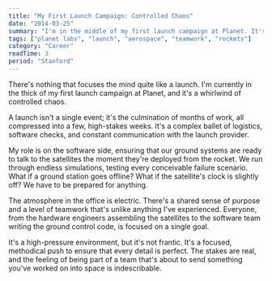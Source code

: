 ```yaml
---
title: "My First Launch Campaign: Controlled Chaos"
date: "2014-03-25"
summary: "I'm in the middle of my first launch campaign at Planet. It's an intense, exhilarating, and surprisingly collaborative process. The stakes are high, the timeline is tight, and the energy is incredible."
tags: ["planet labs", "launch", "aerospace", "teamwork", "rockets"]
category: "Career"
readTime: 3
period: "Stanford"
---
```


There's nothing that focuses the mind quite like a launch. I'm currently in the thick of my first launch campaign at Planet, and it's a whirlwind of controlled chaos.

A launch isn't a single event; it's the culmination of months of work, all compressed into a few, high-stakes weeks. It's a complex ballet of logistics, software checks, and constant communication with the launch provider.

My role is on the software side, ensuring that our ground systems are ready to talk to the satellites the moment they're deployed from the rocket. We run through endless simulations, testing every conceivable failure scenario. What if a ground station goes offline? What if the satellite's clock is slightly off? We have to be prepared for anything.

The atmosphere in the office is electric. There's a shared sense of purpose and a level of teamwork that's unlike anything I've experienced. Everyone, from the hardware engineers assembling the satellites to the software team writing the ground control code, is focused on a single goal.

It's a high-pressure environment, but it's not frantic. It's a focused, methodical push to ensure that every detail is perfect. The stakes are real, and the feeling of being part of a team that's about to send something you've worked on into space is indescribable.
